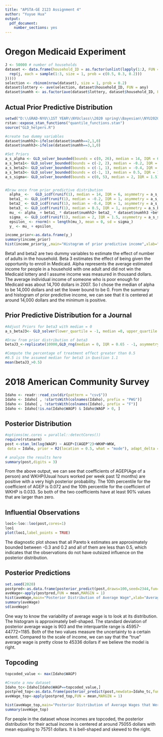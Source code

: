 ```yaml
---
title: "APSTA-GE 2123 Assignment 4"
author: "Yuyue Hua"
output: 
  pdf_document: 
    number_sections: yes
---
```



# Oregon Medicaid Experiment

```r
J <- 50000 # number of households
dataset <- data.frame(household_ID = as.factor(unlist(lapply(1:J, FUN = function(j) {
  rep(j, each = sample(1:3, size = 1, prob = c(0.5, 0.3, 0.2)))
}))))
selection <- rbinom(nrow(dataset), size = 1, prob = 0.2)
dataset$lottery <- ave(selection, dataset$household_ID, FUN = any)
dataset$numhh <- as.factor(ave(dataset$lottery, dataset$household_ID, FUN = length))
```

## Actual Prior Predictive Distribution
```r
setwd("D:\\GRAD-NYU\\1ST YEAR\\NYUclass\\2020 spring\\Bayesian\\NYU2020\\Assignments\\Assignment1")
rstan::expose_stan_functions("quantile_functions.stan")
source("GLD_helpers.R")

#create two dummy variables
dataset$numhh2<-ifelse(dataset$numhh==2,1,0)
dataset$numhh3<-ifelse(dataset$numhh==3,1,0)

#Set Priors 
a_s_alpha <- GLD_solver_bounded(bounds = c(0, 26), median = 14, IQR = 6)
a_s_beta1<- GLD_solver_bounded(bounds = c(-2, 2), median = -0.2, IQR = 1)
a_s_beta2<- GLD_solver_bounded(bounds = c(-1, 1), median = -0.4, IQR = 1)
a_s_beta3<- GLD_solver_bounded(bounds = c(-1, 1), median = 0.5, IQR = 1)
a_s_sigma<- GLD_solver_bounded(bounds = c(0, 5), median = 2, IQR = 1.5)


#Draw once from prior predictive distribution
  alpha_ <-   GLD_icdf(runif(1), median = 14, IQR = 6, asymmetry = a_s_alpha[1], steepness = a_s_alpha[2])  
  beta1_ <- GLD_icdf(runif(1), median = -0.2, IQR = 1, asymmetry = a_s_beta1[1], steepness = a_s_beta1[2])  
  beta2_ <- GLD_icdf(runif(1), median = -0.4, IQR = 1, asymmetry = a_s_beta2[1], steepness = a_s_beta2[2])  
  beta3_ <- GLD_icdf(runif(1), median = 0.5, IQR = 1, asymmetry = a_s_beta3[1], steepness = a_s_beta3[2])  
  mu_ <- alpha_ + beta1_ * dataset$numhh2+ beta2_ * dataset$numhh3 +beta3_ *dataset$lottery
  sigma_ <- GLD_icdf(runif(1), median = 2, IQR = 1.5, asymmetry = a_s_sigma[1], steepness = a_s_sigma[2])  
  epsilon_ <- rnorm(n = length(mu_), mean = 0, sd = sigma_) 
  y_ <- mu_ + epsilon_  

income_prior<-as.data.frame(y_)
summary(income_prior)
hist(income_prior$y_,main="Histogram of prior predictive income",xlab="income_",breaks=20)

```


Beta1 and beta2 are two dummy variables to estimate the effect of number of adults in the household. Beta 3 estimates the effect of being given the opportunity to enroll in Medicaid.
Alpha represents the average estimated income for people in a household with one adult and did not win the Medicaid lottery and I assume income was measured in thousand dollars. The average individual income of someone who is poor enough for Medicaid was about 14,700 dollars in 2007. So I chose the median of alpha to be 14,000 dollars and set the lower bound to be 0.
From the summary and histogram of prior predictive income, we can see that it is centered at around 14,000 dollars and the minimum is positive.

## Prior Predictive Distribution for a Journal

```r
#Adjust Priors for beta3 with median = 0
a_s_betaJ3<- GLD_solver(lower_quartile = -1, median =0, upper_quartile = 0.65, other_quantile = 0.51, alpha = 0.7)

#Draw from prior distribution of beta3
betaJ3_<-replicate(10000,GLD_rng(median = 0, IQR = 0.65 - -1, asymmetry = a_s_betaJ3[1], steepness = a_s_betaJ3[2]))

#Compute the percentage of treatment effect greater than 0.5
#0.5 is the assumed median for beta3 in Question 1.1
mean(betaJ3_>0.5)
```


# $2018$ American Community Survey

```r
Idaho <- readr::read_csv(dir(pattern = "csv$"))
Idaho <- Idaho[ , !startsWith(colnames(Idaho), prefix = "PWG")]
Idaho <- Idaho[ , !startsWith(colnames(Idaho), prefix = "F")]
Idaho <- Idaho[!is.na(Idaho$WAGP) & Idaho$WAGP > 0, ]
```

## Posterior Distribution
```r
#options(mc.cores = parallel::detectCores())
require(rstanarm)
post <-stan_lm(log(WAGP) ~ AGEP+I(AGEP^2)+WKHP+WKW,
 data = Idaho, prior = R2(location = 0.5, what = "mode"), adapt_delta = 0.95)
```

```r
# analyze the results here
summary(post,digits = 3)
```

From the above output, we can see that coefficients of AGEP(Age of a person) and WKHP(Usual hours worked per week past 12 months) are positive with a very high posterior probability. The 10th percentile for the coefficient of AGEP is 0.072 and the 10th percentile for the coefficient of WKHP is 0.033. So both of the two coefficients have at least 90% values that are larger than zero.


## Influential Observations
```r
loo1<-loo::loo(post,cores=1)
loo1
plot(loo1,label_points = TRUE)
```

The diagnostic plot shows that all Pareto k estimates are approximately bounded between -0.3 and 0.2 and all of them are less than 0.5, which indicates that the observations do not have outsized influence on the posterior distribution.

## Posterior Predictions
```r

set.seed(2020)
postpred<-as.data.frame(posterior_predict(post,draws=100,seed=2344,fun=exp))
aveWage<-apply(postpred,FUN = mean,MARGIN = 1)
hist(aveWage,main="Posterior Distribution of Average Wage",xlab="Average Wage")
summary(aveWage)
sd(aveWage)
```

One way to know the variability of average wage is to look at its distribution. The histogram is approximately bell-shaped. The standard deviation of posterior average wage is 903 and the interquartile range is 45957-44772=1185. Both of the two values measure the uncertainty to a certain extent. Compared to the scale of income, we can say that the "true" average wage is pretty close to 45336 dollars if we believe the model is right.

## Topcoding

```r
topcoded_value <- max(Idaho$WAGP)

#Create a new dataset 
Idaho_tc<-Idaho[Idaho$WAGP==topcoded_value,]
postpred_top<-as.data.frame(posterior_predict(post,newdata=Idaho_tc,fun=exp))
aveWage_top<-apply(postpred_top,FUN = mean,MARGIN = 1)

hist(aveWage_top,main="Posterior Distribution of Average Wages that Were Topcoded",breaks=50,cex.main=0.9)
summary(aveWage_top)
```

For people in the dataset whose incomes are topcoded, the posterior distribution for their actual income is centered at around 75055 dollars with mean equaling to 75751 dollars. It is bell-shaped and skewed to the right.

